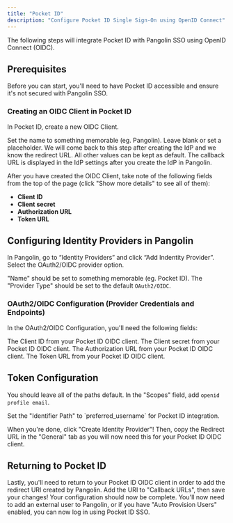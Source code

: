 ```yaml
---
title: "Pocket ID"
description: "Configure Pocket ID Single Sign-On using OpenID Connect"
---
```


The following steps will integrate Pocket ID with Pangolin SSO using OpenID Connect (OIDC).

## Prerequisites

Before you can start, you'll need to have Pocket ID accessible and ensure it's not secured with Pangolin SSO.

### Creating an OIDC Client in Pocket ID

In Pocket ID, create a new OIDC Client.

<Steps>
<Step title="Set Name">
  Set the name to something memorable (eg. Pangolin).
</Step>

<Step title="Configure Callback URL">
  Leave blank or set a placeholder. We will come back to this step after creating the IdP and we know the redirect URL.
</Step>

<Step title="Keep Defaults">
  All other values can be kept as default.
</Step>
</Steps>

<Note>
The callback URL is displayed in the IdP settings after you create the IdP in Pangolin.
</Note>

After you have created the OIDC Client, take note of the following fields from the top of the page (click "Show more details" to see all of them):

- **Client ID**
- **Client secret**
- **Authorization URL**
- **Token URL**

## Configuring Identity Providers in Pangolin

In Pangolin, go to “Identity Providers” and click “Add Indentity Provider”. Select the OAuth2/OIDC provider option.

"Name" should be set to something memorable (eg. Pocket ID). The "Provider Type" should be set to the default `OAuth2/OIDC`.

### OAuth2/OIDC Configuration (Provider Credentials and Endpoints)

In the OAuth2/OIDC Configuration, you'll need the following fields:

<ResponseField name="Client ID" type="string" required>
  The Client ID from your Pocket ID OIDC client.
</ResponseField>

<ResponseField name="Client Secret" type="string" required>
  The Client secret from your Pocket ID OIDC client.
</ResponseField>

<ResponseField name="Authorization URL" type="string" required>
  The Authorization URL from your Pocket ID OIDC client.
</ResponseField>

<ResponseField name="Token URL" type="string" required>
  The Token URL from your Pocket ID OIDC client.
</ResponseField>

## Token Configuration

You should leave all of the paths default. In the "Scopes" field, add `openid profile email`.

<Note>
Set the "Identifier Path" to `preferred_username` for Pocket ID integration.
</Note>

When you're done, click "Create Identity Provider"! Then, copy the Redirect URL in the "General" tab as you will now need this for your Pocket ID OIDC client.

## Returning to Pocket ID

Lastly, you'll need to return to your Pocket ID OIDC client in order to add the redirect URI created by Pangolin. Add the URI to "Callback URLs", then save your changes! Your configuration should now be complete. You'll now need to add an external user to Pangolin, or if you have "Auto Provision Users" enabled, you can now log in using Pocket ID SSO.
